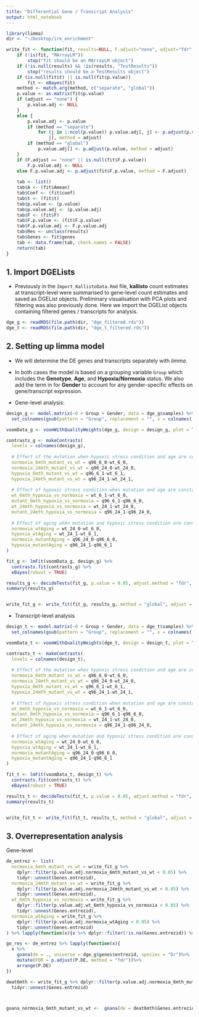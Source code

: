 ```yaml
---
title: "Differential Gene / Transcript Analysis"
output: html_notebook
---
```


```r
library(limma)
dir <- "~/Desktop/ire_enrichment"

write_fit <- function(fit, results=NULL, F.adjust="none", adjust="fdr", method="global", ...) {
    if (!is(fit, "MArrayLM")) 
        stop("fit should be an MArrayLM object")
    if (!is.null(results) && !is(results, "TestResults")) 
        stop("results should be a TestResults object")
    if (is.null(fit$t) || is.null(fit$p.value)) 
        fit <- eBayes(fit)
    method <- match.arg(method, c("separate", "global"))
    p.value <- as.matrix(fit$p.value)
    if (adjust == "none") {
        p.value.adj <- NULL
    }
    else {
        p.value.adj <- p.value
        if (method == "separate") 
            for (j in 1:ncol(p.value)) p.value.adj[, j] <- p.adjust(p.value[, 
                j], method = adjust)
        if (method == "global") 
            p.value.adj[] <- p.adjust(p.value, method = adjust)
    }
    if (F.adjust == "none" || is.null(fit$F.p.value)) 
        F.p.value.adj <- NULL
    else F.p.value.adj <- p.adjust(fit$F.p.value, method = F.adjust)
    
    tab <- list()
    tab$A <- (fit$Amean)
    tab$Coef <- (fit$coef)
    tab$t <- (fit$t)
    tab$p.value <- (p.value)
    tab$p.value.adj <- (p.value.adj)
    tab$F <- (fit$F)
    tab$F.p.value <- (fit$F.p.value)
    tab$F.p.value.adj <- F.p.value.adj
    tab$Res <- unclass(results)
    tab$Genes <- fit$genes
    tab <- data.frame(tab, check.names = FALSE)
    return(tab)
}
```

## 1. Import DGELists

- Previously in the `Import_KallistoData.Rmd` file, **kallisto** count estimates at transcript-level were summarised to gene-level count estimates and saved as DGEList objects. Preliminary visualisation with PCA plots and filtering was also previously done. Here we import the DGEList objects containing filtered genes / transcripts for analysis. 

```r
dge_g <- readRDS(file.path(dir, "dge_filtered.rds"))
dge_t <- readRDS(file.path(dir, "dge_t_filtered.rds"))

```

## 2. Setting up limma model

- We will determine the DE genes and transcripts separately with *limma*. 
- In both cases the model is based on a grouping variable `Group` which includes the **Genotype**, **Age**, and **Hypoxia/Normoxia** status. We also add the term in for **Gender** to account for any gender-specific effects on gene/transcript expression.

- Gene-level analysis:
```r
design_g <- model.matrix(~0 + Group + Gender, data = dge_g$samples) %>%
  set_colnames(gsub(pattern = "Group", replacement = "", x = colnames(.)))

voomData_g <- voomWithQualityWeights(dge_g, design = design_g, plot = TRUE)

contrasts_g <- makeContrasts(
  levels = colnames(design_g), 
  
  # Effect of the mutation when hypoxic stress condition and age are constant:
  normoxia_6mth_mutant_vs_wt = q96_6_0-wt_6_0,
  normoxia_24mth_mutant_vs_wt = q96_24_0-wt_24_0,
  hypoxia_6mth_mutant_vs_wt = q96_6_1-wt_6_1,
  hypoxia_24mth_mutant_vs_wt = q96_24_1-wt_24_1,
  
  # Effect of hypoxic stress condition when mutation and age are constant:
  wt_6mth_hypoxia_vs_normoxia = wt_6_1-wt_6_0,
  mutant_6mth_hypoxia_vs_normoxia = q96_6_1-q96_6_0,
  wt_24mth_hypoxia_vs_normoxia = wt_24_1-wt_24_0,
  mutant_24mth_hypoxia_vs_normoxia = q96_24_1-q96_24_0,
  
  # Effect of aging when mutation and hypoxic stress condition are constant:
  normoxia_wtAging = wt_24_0-wt_6_0,
  hypoxia_wtAging = wt_24_1-wt_6_1,
  normoxia_mutantAging = q96_24_0-q96_6_0,
  hypoxia_mutantAging = q96_24_1-q96_6_1
)

fit_g <- lmFit(voomData_g, design_g) %>%
  contrasts.fit(contrasts_g) %>%
  eBayes(robust = TRUE)

results_g <- decideTests(fit_g, p.value = 0.05, adjust.method = "fdr", method = "global")
summary(results_g)


write_fit_g <- write_fit(fit_g, results_g, method = "global", adjust = "fdr")

```

- Transcript-level analysis

```r
design_t <- model.matrix(~0 + Group + Gender, data = dge_t$samples) %>%
  set_colnames(gsub(pattern = "Group", replacement = "", x = colnames(.)))

voomData_t <- voomWithQualityWeights(dge_t, design = design_t, plot = TRUE)

contrasts_t <- makeContrasts(
  levels = colnames(design_t), 
  
  # Effect of the mutation when hypoxic stress condition and age are constant:
  normoxia_6mth_mutant_vs_wt = q96_6_0-wt_6_0,
  normoxia_24mth_mutant_vs_wt = q96_24_0-wt_24_0,
  hypoxia_6mth_mutant_vs_wt = q96_6_1-wt_6_1,
  hypoxia_24mth_mutant_vs_wt = q96_24_1-wt_24_1,
  
  # Effect of hypoxic stress condition when mutation and age are constant:
  wt_6mth_hypoxia_vs_normoxia = wt_6_1-wt_6_0,
  mutant_6mth_hypoxia_vs_normoxia = q96_6_1-q96_6_0,
  wt_24mth_hypoxia_vs_normoxia = wt_24_1-wt_24_0,
  mutant_24mth_hypoxia_vs_normoxia = q96_24_1-q96_24_0,
  
  # Effect of aging when mutation and hypoxic stress condition are constant:
  normoxia_wtAging = wt_24_0-wt_6_0,
  hypoxia_wtAging = wt_24_1-wt_6_1,
  normoxia_mutantAging = q96_24_0-q96_6_0,
  hypoxia_mutantAging = q96_24_1-q96_6_1
)

fit_t <- lmFit(voomData_t, design_t) %>%
  contrasts.fit(contrasts_t) %>%
  eBayes(robust = TRUE)

results_t <- decideTests(fit_t, p.value = 0.05, adjust.method = "fdr", method = "global")
summary(results_t)


write_fit_t <- write_fit(fit_t, results_t, method = "global", adjust = "fdr")
```

## 3. Overrepresentation analysis

Gene-level
```r
de_entrez <- list(
  normoxia_6mth_mutant_vs_wt = write_fit_g %>% 
    dplyr::filter(p.value.adj.normoxia_6mth_mutant_vs_wt < 0.05) %>%
    tidyr::unnest(Genes.entrezid),
  normoxia_24mth_mutant_vs_wt = write_fit_g %>%
    dplyr::filter(p.value.adj.normoxia_24mth_mutant_vs_wt < 0.05) %>%
    tidyr::unnest(Genes.entrezid),
  wt_6mth_hypoxia_vs_normoxia = write_fit_g %>%
    dplyr::filter(p.value.adj.wt_6mth_hypoxia_vs_normoxia < 0.05) %>%
    tidyr::unnest(Genes.entrezid),
  normoxia_wtAging = write_fit_g %>%
    dplyr::filter(p.value.adj.normoxia_wtAging < 0.05) %>%
    tidyr::unnest(Genes.entrezid)
) %>% lapply(function(x){x %>% dplyr::filter(!is.na(Genes.entrezid)) %>% use_series("Genes.entrezid") %>% unique})

go_res <- de_entrez %>% lapply(function(x){
  x %>%
    goana(de = ., universe = dge_g$genes$entrezid, species = "Dr")%>%
    mutate(FDR = p.adjust(P.DE, method = "fdr"))%>%
    arrange(P.DE)
})

deat6mth <- write_fit_g %>% dplyr::filter(p.value.adj.normoxia_6mth_mutant_vs_wt < 0.05) %>%
  tidyr::unnest(Genes.entrezid)



goana_normoxia_6mth_mutant_vs_wt <-  goana(de = deat6mth$Genes.entrezid, universe = dge_g$genes$entrezid, species = "Dr")

```


